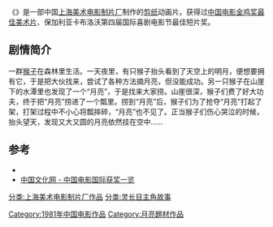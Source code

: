 {{Infobox Film
|片名          = {{PAGENAMEBASE}}
|其他名称      = 
|图像          = 
|图像说明      = 
|导演          = [[周克勤|周克勤]]
|监制          = 
|制片          = 
|编剧          = [[凌纾|凌纾]]
|剧本          = 
|故事          = 
|原著          = 
|旁白          = 
|统筹          = 
|主演          = 
|分级          = 
|副标题        = 
|主题曲        = 
|片头曲        = 
|片尾曲        = 
|配乐          = 
|摄影          = [[蒋友毅|蒋友毅]]
|剪辑          = 
|制片商        = [[上海美术电影制片厂|上海美术电影制片厂]]
|发行商        = 
|上映日期      = 1981年
|发行日期      = 
|片长          = 10分钟
|产地          = {{CHNML}}
|语言          = 
|官方网站      = 
|预算          = 
|票房          = 
|前集          = 
|续集          = 
|中国大陆片名  = 
|香港片名      = 
|澳门片名      = 
|台湾片名      = 
|新马片名      = 
|sarft_id    = <!-- 公映许可号码 -->
|amg_id      = <!-- AMG（All Media Guide）ID -->
|imdb_id     = <!-- IMDB（互联网电影数据库）ID -->
}}
《'''{{PAGENAMEBASE}}'''》是一部中国[[上海美术电影制片厂|上海美术电影制片厂]]制作的[[剪纸|剪纸]]动画片。获得过[[中国电影金鸡奖最佳美术片列表|中国电影金鸡奖最佳美术片]]、保加利亚卡布洛沃第四届国际喜剧电影节最佳短片奖。

==剧情简介==
一群[[猴子|猴子]]在森林里生活。一天夜里，有只猴子抬头看到了天空上的明月，便想要拥有它，于是把大伙找来，尝试了各种方法摘月亮，但没能成功。另一只猴子在山崖下的水潭里也发现了一个“月亮”，于是找来大家捞。山崖很深，猴子们费了好大功夫，终于把“月亮”捞进了一个瓢里。捞到“月亮”后，猴子们为了抢夺“月亮”打起了架，打架过程中不小心将瓢摔碎，“月亮”也不见了。正当猴子们伤心哭泣的时候，抬头望天，发现又大又圆的月亮依然挂在空中……

==参考==
* {{douban}}
* [https://web.archive.org/web/20070804195531/http://www.chinaculture.org/gb/cn_zgwh/2004-06/28/content_50556.htm 中国文化网 - 中国电影国际获奖一览]

{{上海美术电影制片厂1980年代作品}}

{{DEFAULTSORT:Monkeys Grab Moon}}
[[Category:1981年中国电影作品|Category:1981年中国电影作品]]
[[分类:上海美术电影制片厂作品|分类:上海美术电影制片厂作品]]
[[分类:灵长目主角故事|分类:灵长目主角故事]]
[[Category:月亮題材作品|Category:月亮題材作品]]